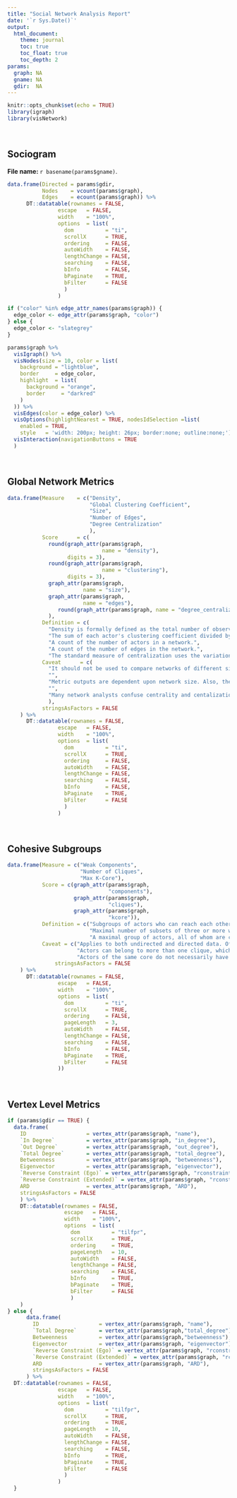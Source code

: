 ```yaml
---
title: "Social Network Analysis Report"
date: '`r Sys.Date()`'
output: 
  html_document:
    theme: journal
    toc: true
    toc_float: true
    toc_depth: 2
params:
  graph: NA
  gname: NA
  gdir:  NA
---
```


```r
knitr::opts_chunk$set(echo = TRUE)
library(igraph)
library(visNetwork)
```

<br>

## Sociogram

<b> File name: </b> `r basename(params$gname)`.

```r
data.frame(Directed = params$gdir,
           Nodes    = vcount(params$graph),
           Edges    = ecount(params$graph)) %>%
      DT::datatable(rownames = FALSE,
                escape   = FALSE,
                width    = "100%",
                options  = list(
                  dom          = "ti",
                  scrollX      = TRUE,
                  ordering     = FALSE,
                  autoWidth    = FALSE,
                  lengthChange = FALSE,
                  searching    = FALSE,
                  bInfo        = FALSE,
                  bPaginate    = TRUE,
                  bFilter      = FALSE
                  )
                )
```


```r
if ("color" %in% edge_attr_names(params$graph)) {
  edge_color <- edge_attr(params$graph, "color")
} else {
  edge_color <- "slategrey"
}

params$graph %>%
  visIgraph() %>%
  visNodes(size = 10, color = list(
    background = "lightblue",
    border     = edge_color,
    highlight  = list(
      background = "orange",
      border     = "darkred"
    )
  )) %>%
  visEdges(color = edge_color) %>%
  visOptions(highlightNearest = TRUE, nodesIdSelection =list(
    enabled = TRUE,
    style   = 'width: 200px; height: 26px; border:none; outline:none;')) %>%
  visInteraction(navigationButtons = TRUE
  )
```

<br>

## Global Network Metrics

```r
data.frame(Measure    = c("Density",
                          "Global Clustering Coefficient",
                          "Size",
                          "Number of Edges",
                          "Degree Centralization"
                          ),
           Score      = c(
             round(graph_attr(params$graph,
                              name = "density"),
                   digits = 3),
             round(graph_attr(params$graph,
                              name = "clustering"),
                   digits = 3),
             graph_attr(params$graph,
                        name = "size"),
             graph_attr(params$graph,
                        name = "edges"),
                round(graph_attr(params$graph, name = "degree_centralization"), digits = 3)
             ),
           Definition = c(
             "Density is formally defined as the total number of observed ties in a network divided by the total possible number of ties in that network. The output ranges from 0 to 1.",
             "The sum of each actor's clustering coefficient divided by the number of actors within the network.",
             "A count of the number of actors in a network.",
             "A count of the number of edges in the network.",
             "The standard measure of centralization uses the variation in actor degree centrality within the network to measure the level of centralization. More variation yields higher network centralization scores, while less variation yields lower scores. Formally, it is the ratio of the actual sum of differences in actor centrality over the theoretical maximum, yielding a score somewhere between 0.0 and 1.0."),
           Caveat      = c(
             "It should not be used to compare networks of different sizes.",
             "",
             "Metric outputs are dependent upon network size. Also, the manner in which an analyst sets an examination's boundaries may not reflect the actual size of a network.",
             "",
             "Many network analysts confuse centrality and centalization."
             ),
           stringsAsFactors = FALSE
    ) %>%
      DT::datatable(rownames = FALSE,
                escape   = FALSE,
                width    = "100%",
                options  = list(
                  dom          = "ti",
                  scrollX      = TRUE,
                  ordering     = FALSE,
                  autoWidth    = FALSE,
                  lengthChange = FALSE,
                  searching    = FALSE,
                  bInfo        = FALSE,
                  bPaginate    = TRUE,
                  bFilter      = FALSE
                  )
                )
```

<br>

## Cohesive Subgroups

```r
data.frame(Measure = c("Weak Components",
                       "Number of Cliques",
                       "Max K-Core"),
           Score = c(graph_attr(params$graph,
                                "components"),
                     graph_attr(params$graph,
                                "cliques"),
                     graph_attr(params$graph,
                                "kcore")),
           Definition = c("Subgroups of actors who can reach each other directly or indirectly.",
                          "Maximal number of subsets of three or more where each actor is directly connected to all others.",
                          "A maximal group of actors, all of whom are connected to some number (k) of other group members."),
           Caveat = c("Applies to both undirected and directed data. Often not very useful in a well-connected network.",
                      "Actors can belong to more than one clique, which can often makes identifying distinct subgroups impossible (i.e., where each actor is assigned to one and only one subgroup). Several alternative clique algorithms exist to ease the restrictions that each actor is directly connected to one another.",
                      "Actors of the same core do not necessarily have to be connected to one another."),
               stringsAsFactors = FALSE
    ) %>%
      DT::datatable(rownames = FALSE,
                escape   = FALSE,
                width    = "100%",
                options  = list(
                  dom          = "ti",
                  scrollX      = TRUE,
                  ordering     = FALSE,
                  pageLength   = 3,
                  autoWidth    = FALSE,
                  lengthChange = FALSE,
                  searching    = FALSE,
                  bInfo        = FALSE,
                  bPaginate    = TRUE,
                  bFilter      = FALSE
                ))
```

<br>

## Vertex Level Metrics

```r
if (params$gdir == TRUE) {
  data.frame(
    ID                   = vertex_attr(params$graph, "name"),
    `In Degree`          = vertex_attr(params$graph, "in_degree"),
    `Out Degree`         = vertex_attr(params$graph, "out_degree"),
    `Total Degree`       = vertex_attr(params$graph, "total_degree"),
    Betweenness          = vertex_attr(params$graph, "betweenness"),
    Eigenvector          = vertex_attr(params$graph, "eigenvector"),
    `Reverse Constraint (Ego)` = vertex_attr(params$graph, "rconstraint_ego"),
    `Reverse Constraint (Extended)` = vertex_attr(params$graph, "rconstraint_extended"),
    ARD                  = vertex_attr(params$graph, "ARD"),
    stringsAsFactors = FALSE
    ) %>%
    DT::datatable(rownames = FALSE,
                  escape   = FALSE,
                  width    = "100%",
                  options  = list(
                    dom          = "tilfpr",
                    scrollX      = TRUE,
                    ordering     = TRUE,
                    pageLength   = 10,
                    autoWidth    = FALSE,
                    lengthChange = FALSE,
                    searching    = FALSE,
                    bInfo        = TRUE,
                    bPaginate    = TRUE,
                    bFilter      = FALSE
                    )
    )
} else {
      data.frame(
        ID                   = vertex_attr(params$graph, "name"),
        `Total Degree`       = vertex_attr(params$graph,"total_degree"),
        Betweenness          = vertex_attr(params$graph,"betweenness"),
        Eigenvector          = vertex_attr(params$graph, "eigenvector"),
        `Reverse Constraint (Ego)` = vertex_attr(params$graph, "rconstraint_ego"),
        `Reverse Constraint (Extended)` = vertex_attr(params$graph, "rconstraint_extended"),
        ARD                  = vertex_attr(params$graph, "ARD"),
        stringsAsFactors = FALSE
      ) %>%
  DT::datatable(rownames = FALSE,
                escape   = FALSE,
                width    = "100%",
                options  = list(
                  dom          = "tilfpr",
                  scrollX      = TRUE,
                  ordering     = TRUE,
                  pageLength   = 10,
                  autoWidth    = FALSE,
                  lengthChange = FALSE,
                  searching    = FALSE,
                  bInfo        = TRUE,
                  bPaginate    = TRUE,
                  bFilter      = FALSE
                  )
                ) 
  }
```

